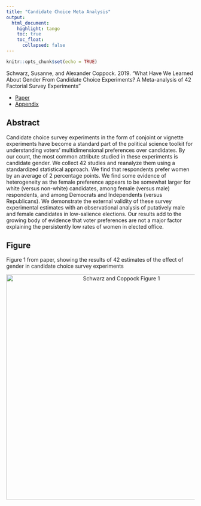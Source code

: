```yaml
---
title: "Candidate Choice Meta Analysis"
output: 
  html_document:
    highlight: tango
    toc: true
    toc_float:
      collapsed: false
---
```


```r
knitr::opts_chunk$set(echo = TRUE)
```

Schwarz, Susanne, and Alexander Coppock. 2019. “What Have We Learned About Gender From Candidate Choice Experiments? A Meta-analysis of 42 Factorial Survey Experiments” 

- [Paper](papers/SC_gender.pdf)
- [Appendix](papers/SC_gender_appendix.pdf)

## Abstract

Candidate choice survey experiments in the form of conjoint or vignette experiments have become a standard part of the political science toolkit for understanding voters' multidimensional preferences over candidates. By our count, the most common attribute studied in these experiments is candidate gender. We collect 42 studies and reanalyze them using a standardized statistical approach. We find that respondents prefer women by an average of 2 percentage points. We find some evidence of heterogeneity as the female preference appears to be somewhat larger for white (versus non-white) candidates, among female (versus male) respondents, and among Democrats and Independents (versus Republicans). We demonstrate the external validity of these survey experimental estimates with an observational analysis of putatively male and female candidates in low-salience elections. Our results add to the growing body of evidence that voter preferences are not a major factor explaining the persistently low rates of women in elected office.

## Figure

Figure 1 from paper, showing the results of 42 estimates of the effect of gender in candidate choice survey experiments

<center><img src="images/meta_sates_graph.png" alt="Schwarz and Coppock Figure 1" width="600"></center>


